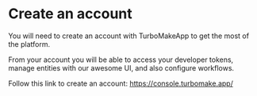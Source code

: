 # Create an account

You will need to create an account with TurboMakeApp to get the most of the platform.

From your account you will be able to access your developer tokens, manage entities with our awesome UI, and also
configure workflows.

Follow this link to create an account:
https://console.turbomake.app/
